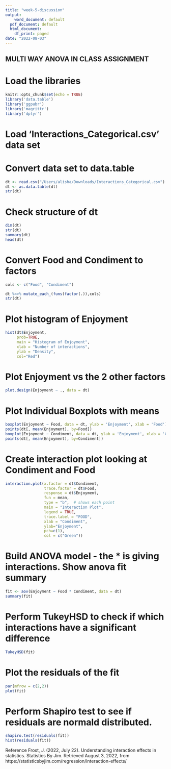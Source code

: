 ```yaml
---
title: "week-5-discussion"
output: 
    word_document: default
  pdf_document: default
  html_document:
    df_print: paged
date: "2022-08-03"
---
```


## MULTI WAY ANOVA IN CLASS ASSIGNMENT ## 

# Load the libraries


```r
knitr::opts_chunk$set(echo = TRUE)
library('data.table')
library('ggpubr')
library('magrittr')
library('dplyr')
```

# Load 'Interactions_Categorical.csv' data set
# Convert data set to data.table
```r
dt <- read.csv("/Users/alisha/Downloads/Interactions_Categorical.csv")
dt <- as.data.table(dt)
str(dt)
```
# Check structure of dt
```r
dim(dt)
str(dt)
summary(dt)
head(dt)
```
# Convert Food and Condiment to factors
```r
cols <- c("Food", "Condiment")

dt %<>% mutate_each_(funs(factor(.)),cols)
str(dt)
```
# Plot histogram of Enjoyment
```r
hist(dt$Enjoyment,
     prob=TRUE,
     main = "Histogram of Enjoyment",
     xlab = "Number of interactions",
     ylab = "Density",
     col="Red")
```
# Plot Enjoyment vs the 2 other factors 

```r
plot.design(Enjoyment ~ ., data = dt)
```
# Plot Individual Boxplots with means

```r
boxplot(Enjoyment ~ Food, data = dt, ylab = 'Enjoyment', xlab = 'Food')
points(dt[, mean(Enjoyment), by=Food])
boxplot(Enjoyment ~ Condiment, data = dt, ylab = 'Enjoyment', xlab = 'Condiment')
points(dt[, mean(Enjoyment), by=Condiment])
```
# Create interaction plot looking at Condiment and Food

```r
interaction.plot(x.factor = dt$Condiment,
                 trace.factor = dt$Food, 
                 response = dt$Enjoyment,
                 fun = mean, 
                 type = "b",  # shows each point
                 main = "Interaction Plot",
                 legend = TRUE,
                 trace.label = "FOOD",
                 xlab = "Condiment",
                 ylab="Enjoyment",
                 pch=c(1),
                 col = c("Green"))
```
# Build ANOVA model - the * is giving interactions. Show anova fit summary
```r
fit <- aov(Enjoyment ~ Food * Condiment, data = dt)
summary(fit)
```

# Perform TukeyHSD to check if which interactions have a significant difference
```r
TukeyHSD(fit)
```

# Plot the residuals of the fit
```r
par(mfrow = c(2,2))
plot(fit)
```

# Perform Shapiro test to see if residuals are normald distributed.
```r
shapiro.test(residuals(fit))
hist(residuals(fit))
```
Reference
Frost, J. (2022, July 22). Understanding interaction effects in statistics. Statistics By Jim. Retrieved August 3, 2022, from https://statisticsbyjim.com/regression/interaction-effects/ 

